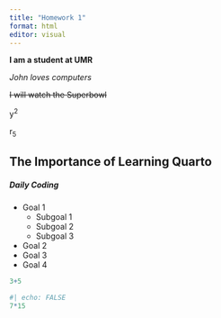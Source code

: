 ```yaml
---
title: "Homework 1"
format: html
editor: visual
---
```


**I am a student at UMR**

*John loves computers*

~~I will watch the Superbowl~~

y^2^

r~5~

## The Importance of Learning Quarto

##### Daily Coding

-   Goal 1
    -   Subgoal 1
    -   Subgoal 2
    -   Subgoal 3
-   Goal 2
-   Goal 3
-   Goal 4

```r
3+5
```

```r
#| echo: FALSE
7*15
```
